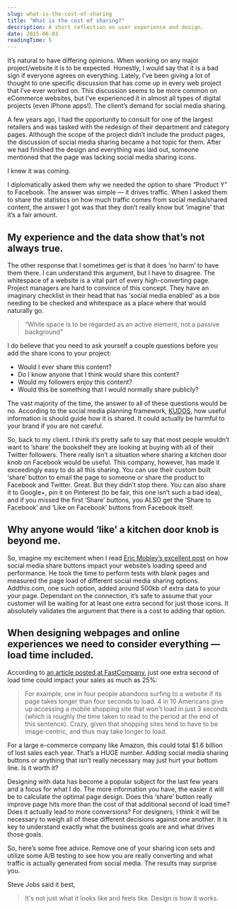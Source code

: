 ```yaml
---
slug: what-is-the-cost-of-sharing
title: "What is the cost of sharing?"
description: A short reflection on user experience and design.
date: 2015-06-03
readingTime: 5
---
```


It’s natural to have differing opinions. When working on any major project/website it is to be expected. Honestly, I would say that it is a bad sign if everyone agrees on everything. Lately, I’ve been giving a lot of thought to one specific discussion that has come up in every web project that I’ve ever worked on. This discussion seems to be more common on eCommerce websites, but I’ve experienced it in almost all types of digital projects (even iPhone apps!). The client’s demand for social media sharing.

A few years ago, I had the opportunity to consult for one of the largest retailers and was tasked with the redesign of their department and category pages. Although the scope of the project didn’t include the product pages, the discussion of social media sharing became a hot topic for them. After we had finished the design and everything was laid out, someone mentioned that the page was lacking social media sharing icons.

I knew it was coming.

I diplomatically asked them why we needed the option to share “Product Y” to Facebook. The answer was simple &#8212; it drives traffic. When I asked them to share the statistics on how much traffic comes from social media/shared content, the answer I got was that they don’t really know but ‘imagine’ that it’s a fair amount.

## My experience and the data show that’s not always true.

The other response that I sometimes get is that it does ‘no harm’ to have them there. I can understand this argument, but I have to disagree. The whitespace of a website is a vital part of every high-converting page. Project managers are hard to convince of this concept. They have an imaginary checklist in their head that has ‘social media enabled’ as a box needing to be checked and whitespace as a place where that would naturally go.

> “White space is to be regarded as an active element, not a passive background”

I do believe that you need to ask yourself a couple questions before you add the share icons to your project:

  * Would I ever share this content?
  * Do I know anyone that I think would share this content?
  * Would my followers enjoy this content?
  * Would this be something that I would normally share publicly?

The vast majority of the time, the answer to all of these questions would be no. According to the social media planning framework, <a href="/kudos/">KUDOS</a>, how useful information is should guide how it is shared. It could actually be harmful to your brand if you are not careful.

So, back to my client. I think it’s pretty safe to say that most people wouldn’t want to ‘share’ the bookshelf they are looking at buying with all of their Twitter followers. There really isn’t a situation where sharing a kitchen door knob on Facebook would be useful. This company, however, has made it exceedingly easy to do all this sharing. You can use their custom built ‘share’ button to email the page to someone or share the product to Facebook and Twitter. Great. But they didn’t stop there. You can also share it to Google+, pin it on Pinterest (to be fair, this one isn’t such a bad idea), and if you missed the first ‘Share’ buttons, you ALSO get the ‘Share to Facebook’ and ‘Like on Facebook’ buttons from Facebook itself.

## Why anyone would ‘like’ a kitchen door knob is beyond me.

So, imagine my excitement when I read <a href="http://www.ericmobley.net/social-media-share-buttons-impact-on-performance/" target="_blank">Eric Mobley’s excellent post</a> on how social media share buttons impact your website’s loading speed and performance. He took the time to perform tests with blank pages and measured the page load of different social media sharing options. Addthis.com, one such option, added around 500kb of extra data to your your page. Dependant on the connection, it’s safe to assume that your customer will be waiting for at least one extra second for just those icons. It absolutely validates the argument that there is a cost to adding that option.


## When designing webpages and online experiences we need to consider everything &#8212; load time included.

According to <a href="http://www.fastcompany.com/1825005/how-one-second-could-cost-amazon-16-billion-sales" target="_blank">an article posted at FastCompany</a>, just one extra second of load time could impact your sales as much as 25%:

> For example, one in four people abandons surfing to a website if its page takes longer than four seconds to load. 4 in 10 Americans give up accessing a mobile shopping site that won't load in just 3 seconds (which is roughly the time taken to read to the period at the end of this sentence). Crazy, given that shopping sites tend to have to be image-centric, and thus may take longer to load.

For a large e-commerce company like Amazon, this could total $1.6 billion of lost sales each year. That’s a HUGE number. Adding social media sharing buttons or anything that isn’t really necessary may just hurt your bottom line. Is it worth it?

Designing with data has become a popular subject for the last few years and a focus for what I do. The more information you have, the easier it will be to calculate the optimal page design. Does this ‘share’ button really improve page hits more than the cost of that additional second of load time? Does it actually lead to more conversions? For designers, I think it will be necessary to weigh all of these different decisions against one another. It is key to understand exactly what the business goals are and what drives those goals.

So, here’s some free advice. Remove one of your sharing icon sets and utilize some A/B testing to see how you are really converting and what traffic is actually generated from social media. The results may surprise you.

Steve Jobs said it best,

> It's not just what it looks like and feels like. Design is how it works.